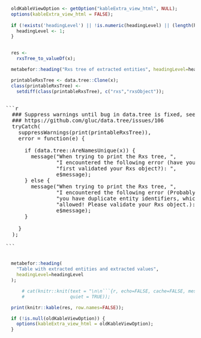 
<div style="display:block;clear:both;" class="rxs-start"></div>

  <div class="rxs-container">

```r

  oldKableViewOption <- getOption("kableExtra_view_html", NULL);
  options(kableExtra_view_html = FALSE);
  
  if (!exists('headingLevel') || !is.numeric(headingLevel) || (length(headingLevel) != 1)) {
    headingLevel <- 1;
  }
  
```

```r

  res <-
    rxsTree_to_valueDf(x);

  metabefor::heading("Rxs tree of extracted entities", headingLevel=headingLevel);

  printableRxsTree <- data.tree::Clone(x);
  class(printableRxsTree) <-
    setdiff(class(printableRxsTree), c("rxs","rxsObject"));

```

<pre>

```r

  ### Suppress warnings until bug in data.tree is fixed, see:
  ### https://github.com/gluc/data.tree/issues/106
  tryCatch(
    suppressWarnings(print(printableRxsTree)),
    error = function(e) {
      
      if (data.tree::AreNamesUnique(x)) {
        message("When trying to print the Rxs tree, ",
                "I encountered the following error (have you ",
                "first validated your Rxs object?): ",
                e$message);
      } else {
        message("When trying to print the Rxs tree, ",
                "I encountered the following error (Probably because ",
                "you have duplicate entity identifiers, which is not ",
                "allowed! Please validate your Rxs object.): ",
                e$message);
      }
      
    }
  );

```

</pre>

```r

  metabefor::heading(
    "Table with extracted entities and extracted values",
    headingLevel=headingLevel
  );

      # cat(knitr::knit(text = "\n\n```{r, echo=FALSE, cache=FALSE, message=FALSE, results='asis' }\n  knitr::kable(res, row.names=FALSE);\n```\n\n",
      #                 quiet = TRUE));

  print(knitr::kable(res, row.names=FALSE));

```

```r
  if (!is.null(oldKableViewOption)) {
    options(kableExtra_view_html = oldKableViewOption);
  }
```
  
  </div>

<div style="display:block;clear:both;" class="rxs-end"></div>
